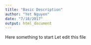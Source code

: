 ```yaml
---
title: "Basic Description"
author: "Yet Nguyen"
date: "7/18/2017"
output: html_document
---
```


Here something to start
Let edit this file
